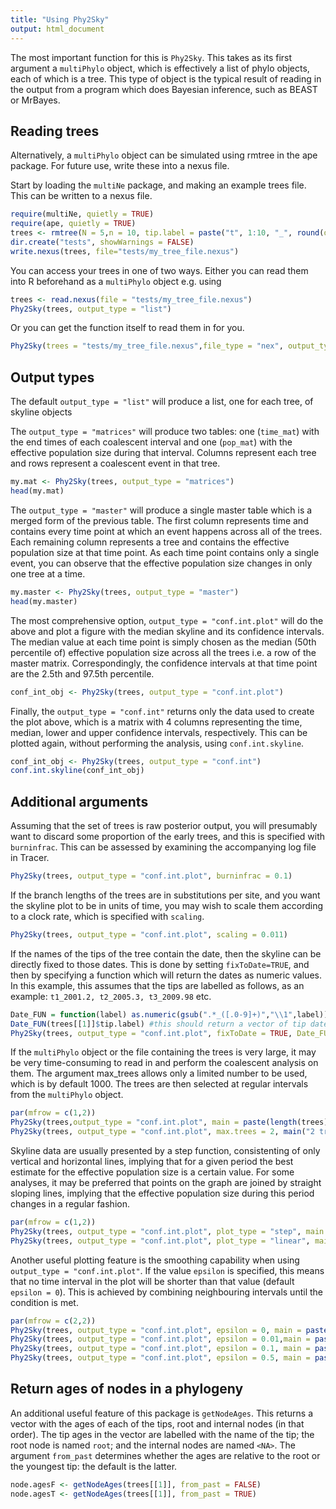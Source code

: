 ```yaml
---
title: "Using Phy2Sky"
output: html_document
---
```


The most important function for this is `Phy2Sky`. This takes as its first argument a `multiPhylo` object, which is effectively a list of phylo objects, each of which is a tree. This type of object is the typical result of reading in the output from a program which does Bayesian inference, such as BEAST or MrBayes.

## Reading trees

Alternatively, a `multiPhylo` object can be simulated using rmtree in the ape package. For future use, write these into a nexus file. 

Start by loading the `multiNe` package, and making an example trees file. This can be written to a nexus file. 

```r
require(multiNe, quietly = TRUE)
require(ape, quietly = TRUE)
trees <- rmtree(N = 5,n = 10, tip.label = paste("t", 1:10, "_", round(digits = 2, runif(10, 2000, 2010)), sep = ""))
dir.create("tests", showWarnings = FALSE)
write.nexus(trees, file="tests/my_tree_file.nexus")
```

You can access your trees in one of two ways. Either you can read them into R beforehand as a `multiPhylo` object e.g. using 

```r
trees <- read.nexus(file = "tests/my_tree_file.nexus") 
Phy2Sky(trees, output_type = "list")
```

Or you can get the function itself to read them in for you. 

```r
Phy2Sky(trees = "tests/my_tree_file.nexus",file_type = "nex", output_type = "list")
```

## Output types

The default `output_type = "list"` will produce a list, one for each tree, of skyline objects

The `output_type = "matrices"` will produce two tables: one (`time_mat`) with the end times of each coalescent interval and one (`pop_mat`) with the effective population size during that interval. Columns represent each tree and rows represent a coalescent event in that tree. 

```r
my.mat <- Phy2Sky(trees, output_type = "matrices")
head(my.mat)
```

The `output_type = "master"` will produce a single master table which is a merged form of the previous table. The first column represents time and contains every time point at which an event happens across all of the trees. Each remaining column represents a tree and contains the effective population size at that time point. As each time point contains only a single event, you can observe that the effective population size changes in only one tree at a time. 

```r
my.master <- Phy2Sky(trees, output_type = "master")
head(my.master)
```

The most comprehensive option, `output_type = "conf.int.plot"` will do the above and plot a figure with the median skyline and its confidence intervals. The median value at each time point is simply chosen as the median (50th percentile of) effective population size across all the trees i.e. a row of the master matrix. Correspondingly, the confidence intervals at that time point are the 2.5th and 97.5th percentile. 

```r
conf_int_obj <- Phy2Sky(trees, output_type = "conf.int.plot")
```

Finally, the `output_type = "conf.int"` returns only the data used to create the plot above, which is a matrix with 4 columns representing the time, median, lower and upper confidence intervals, respectively. This can be plotted again, without performing the analysis, using `conf.int.skyline`.

```r
conf_int_obj <- Phy2Sky(trees, output_type = "conf.int")
conf.int.skyline(conf_int_obj)
```

## Additional arguments

Assuming that the set of trees is raw posterior output, you will presumably want to discard some proportion of the early trees, and this is specified with `burninfrac`. This can be assessed by examining the accompanying log file in Tracer. 

```r
Phy2Sky(trees, output_type = "conf.int.plot", burninfrac = 0.1)
```

If the branch lengths of the trees are in substitutions per site, and you want the skyline plot to be in units of time, you may wish to scale them according to a clock rate, which is specified with `scaling`.

```r
Phy2Sky(trees, output_type = "conf.int.plot", scaling = 0.011)
```

If the names of the tips of the tree contain the date, then the skyline can be directly fixed to those dates. This is done by setting `fixToDate=TRUE`, and then by specifying a function which will return the dates as numeric values. In this example, this assumes that the tips are labelled as follows, as an example: `t1_2001.2, t2_2005.3, t3_2009.98` etc. 

```r
Date_FUN = function(label) as.numeric(gsub(".*_([.0-9]+)","\\1",label))
Date_FUN(trees[[1]]$tip.label) #this should return a vector of tip dates
Phy2Sky(trees, output_type = "conf.int.plot", fixToDate = TRUE, Date_FUN = Date_FUN)
```

If the `multiPhylo` object or the file containing the trees is very large, it may be very time-consuming to read in and perform the coalescent analysis on them. The argument max_trees allows only a limited number to be used, which is by default 1000. The trees are then selected at regular intervals from the `multiPhylo` object. 

```r
par(mfrow = c(1,2))
Phy2Sky(trees,output_type = "conf.int.plot", main = paste(length(trees), "trees"))
Phy2Sky(trees, output_type = "conf.int.plot", max.trees = 2, main("2 trees"))
```

Skyline data are usually presented by a step function, consistenting of only vertical and horizontal lines, implying that for a given period the best estimate for the effective population size is a certain value. For some analyses, it may be preferred that points on the graph are joined by straight sloping lines, implying that the effective population size during this period changes in a regular fashion. 

```r
par(mfrow = c(1,2))
Phy2Sky(trees, output_type = "conf.int.plot", plot_type = "step", main = "step")
Phy2Sky(trees, output_type = "conf.int.plot", plot_type = "linear", main = "linear")
```

Another useful plotting feature is the smoothing capability when using `output_type = "conf.int.plot"`. If the value `epsilon` is specified, this means that no time interval in the plot will be shorter than that value (default `epsilon = 0`). This is achieved by combining neighbouring intervals until the condition is met. 

```r
par(mfrow = c(2,2))
Phy2Sky(trees, output_type = "conf.int.plot", epsilon = 0, main = paste("Epsilon", 0))
Phy2Sky(trees, output_type = "conf.int.plot", epsilon = 0.01,main = paste("Epsilon", 0.01))
Phy2Sky(trees, output_type = "conf.int.plot", epsilon = 0.1, main = paste("Epsilon", 0.1))
Phy2Sky(trees, output_type = "conf.int.plot", epsilon = 0.5, main = paste("Epsilon", 0.5))
```

## Return ages of nodes in a phylogeny

An additional useful feature of this package is `getNodeAges`. This returns a vector with the ages of each of the tips, root and internal nodes (in that order). The tip ages in the vector are labelled with the name of the tip; the root node is named `root`; and the internal nodes are named `<NA>`. The argument `from_past` determines whether the ages are relative to the root or the youngest tip: the default is the latter. 

```r
node.agesF <- getNodeAges(trees[[1]], from_past = FALSE)
node.agesT <- getNodeAges(trees[[1]], from_past = TRUE)

```
